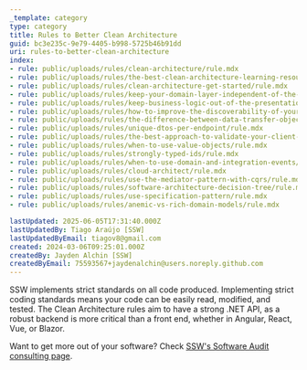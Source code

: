 ```yaml
---
_template: category
type: category
title: Rules to Better Clean Architecture
guid: bc3e235c-9e79-4405-b998-5725b46b91dd
uri: rules-to-better-clean-architecture
index:
- rule: public/uploads/rules/clean-architecture/rule.mdx
- rule: public/uploads/rules/the-best-clean-architecture-learning-resources/rule.mdx
- rule: public/uploads/rules/clean-architecture-get-started/rule.mdx
- rule: public/uploads/rules/keep-your-domain-layer-independent-of-the-data-access-concerns/rule.mdx
- rule: public/uploads/rules/keep-business-logic-out-of-the-presentation-layer/rule.mdx
- rule: public/uploads/rules/how-to-improve-the-discoverability-of-your-mediatr-requests/rule.mdx
- rule: public/uploads/rules/the-difference-between-data-transfer-objects-and-view-models/rule.mdx
- rule: public/uploads/rules/unique-dtos-per-endpoint/rule.mdx
- rule: public/uploads/rules/the-best-approach-to-validate-your-client-requests/rule.mdx
- rule: public/uploads/rules/when-to-use-value-objects/rule.mdx
- rule: public/uploads/rules/strongly-typed-ids/rule.mdx
- rule: public/uploads/rules/when-to-use-domain-and-integration-events/rule.mdx
- rule: public/uploads/rules/cloud-architect/rule.mdx
- rule: public/uploads/rules/use-the-mediator-pattern-with-cqrs/rule.mdx
- rule: public/uploads/rules/software-architecture-decision-tree/rule.mdx
- rule: public/uploads/rules/use-specification-pattern/rule.mdx
- rule: public/uploads/rules/anemic-vs-rich-domain-models/rule.mdx

lastUpdated: 2025-06-05T17:31:40.000Z
lastUpdatedBy: Tiago Araújo [SSW]
lastUpdatedByEmail: tiagov8@gmail.com
created: 2024-03-06T09:25:01.000Z
createdBy: Jayden Alchin [SSW]
createdByEmail: 75593567+jaydenalchin@users.noreply.github.com
---
```

SSW implements strict standards on all code produced. Implementing strict coding standards means your code can be easily read, modified, and tested. The Clean Architecture rules aim to have a strong .NET API, as a robust backend is more critical than a front end, whether in Angular, React, Vue, or Blazor.

Want to get more out of your software? Check [SSW's Software Audit consulting page](https://ssw.com.au/consulting/software-audit).
